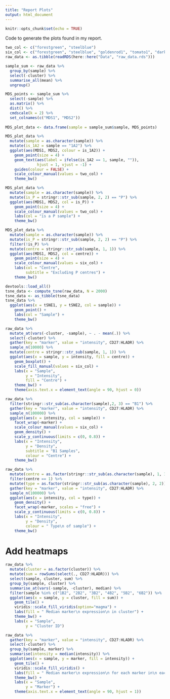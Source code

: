 ```yaml
---
title: "Report Plots"
output: html_document
---
```


```r
knitr::opts_chunk$set(echo = TRUE)
```

Code to generate the plots found in my report. 

```r
two_col <- c("forestgreen", "steelblue")
six_col <- c("forestgreen", "steelblue", "goldenrod1", "tomato1", "darkturquoise", "mediumorchid1")
raw_data <- as.tibble(readRDS(here::here("Data", "raw_data.rds")))
```

```r
sample_sum <- raw_data %>% 
  group_by(sample) %>% 
  select(-cluster) %>% 
  summarise_all(mean) %>% 
  ungroup()

MDS_points <- sample_sum %>% 
  select(-sample) %>% 
  as.matrix() %>% 
  dist() %>% 
  cmdscale(k = 2) %>% 
  set_colnames(c("MDS1", "MDS2"))
  
MDS_plot_data <- data.frame(sample = sample_sum$sample, MDS_points)
```

```r
MDS_plot_data %>% 
  mutate(sample = as.character(sample)) %>% 
  mutate(is_1A2 = sample == "1A2") %>% 
  ggplot(aes(MDS1, MDS2, colour = is_1A2)) + 
    geom_point(size = 4) + 
    geom_text(aes(label = ifelse(is_1A2 == 1, sample, "")),
              hjust = 1, vjust = -1) + 
    guides(colour = FALSE) + 
    scale_colour_manual(values = two_col) + 
    theme_bw()
```

```r
MDS_plot_data %>% 
  mutate(sample = as.character(sample)) %>% 
  mutate(is_P = stringr::str_sub(sample, 2, 2) == "P") %>% 
  ggplot(aes(MDS1, MDS2, col = is_P)) + 
    geom_point(size = 4) + 
    scale_colour_manual(values = two_col) + 
    labs(col = "is a P sample") + 
    theme_bw()
```

```r
MDS_plot_data %>% 
  mutate(sample = as.character(sample)) %>% 
  mutate(is_P = stringr::str_sub(sample, 2, 2) == "P") %>% 
  filter(!is_P) %>% 
  mutate(centre = stringr::str_sub(sample, 1, 1)) %>% 
  ggplot(aes(MDS1, MDS2, col = centre)) + 
    geom_point(size = 4) + 
    scale_colour_manual(values = six_col) + 
    labs(col = "Centre", 
         subtitle = "Excluding P centres") + 
    theme_bw()
```

```r
devtools::load_all()
tsne_data <- compute_tsne(raw_data, N = 2000)
tsne_data <- as_tibble(tsne_data)
tsne_data %>% 
  ggplot(aes(x = tSNE1, y = tSNE2, col = sample)) + 
    geom_point() + 
    labs(col = "Sample") + 
    theme_bw()
```


```r
raw_data %>% 
  mutate_at(vars(-cluster, -sample), ~ . - mean(.)) %>% 
  select(-cluster) %>% 
  gather(key = "marker", value = "intensity", CD27:HLADR) %>% 
  sample_n(10000) %>% 
  mutate(centre = stringr::str_sub(sample, 1, 1)) %>% 
  ggplot(aes(x = sample, y = intensity, fill = centre)) + 
    geom_boxplot() + 
    scale_fill_manual(values = six_col) + 
    labs(x = "Sample", 
         y = "Intensity", 
         fill = "Centre") + 
    theme_bw() + 
    theme(axis.text.x = element_text(angle = 90, hjust = 0))
```


```r
raw_data %>% 
  filter(stringr::str_sub(as.character(sample),2, 3) == "B1") %>% 
  gather(key = "marker", value = "intensity", CD27:HLADR) %>% 
  sample_n(100000) %>% 
  ggplot(aes(x = intensity, col = sample)) + 
    facet_wrap(~marker) + 
    scale_colour_manual(values = six_col) + 
    geom_density() + 
    scale_y_continuous(limits = c(0, 0.8)) + 
    labs(x = "Intensity", 
         y = "Density", 
         subtitle = "B1 Samples", 
         colour = "Centre") + 
    theme_bw()
```

```r
raw_data %>% 
  mutate(centre = as.factor(stringr::str_sub(as.character(sample), 1, 1))) %>% 
  filter(centre == 1) %>% 
  mutate(type = as.factor(stringr::str_sub(as.character(sample), 2, 2))) %>% 
  gather(key = "marker", value = "intensity", CD27:HLADR) %>%
  sample_n(100000) %>% 
  ggplot(aes(x = intensity, col = type)) + 
    geom_density() + 
    facet_wrap(~marker, scales = "free") + 
    scale_y_continuous(limits = c(0, 0.8)) + 
    labs(x = "Intensity", 
         y = "Density", 
         colour = " Type\n of sample") + 
    theme_bw()
```

# Add heatmaps

```r
raw_data %>% 
  mutate(cluster = as.factor(cluster)) %>% 
  mutate(sum = rowSums(select(., CD27:HLADR))) %>% 
  select(sample, cluster, sum) %>% 
  group_by(sample, cluster) %>% 
  summarise_at(vars(-sample, -cluster), median) %>% 
  filter(sample %in% c("1B2", "2B2", "3B2", "4B2", "5B2", "6B2")) %>% 
  ggplot(aes(x = sample, y = cluster, fill = sum)) + 
    geom_tile() + 
    viridis::scale_fill_viridis(option="magma") + 
    labs(fill = " Median marker\n expression\n in cluster") + 
    theme_bw() + 
    labs(x = "Sample",
         y = "Cluster ID")
```


```r
raw_data %>% 
  gather(key = "marker", value = "intensity", CD27:HLADR) %>% 
  select(-cluster) %>% 
  group_by(sample, marker) %>% 
  summarise(intensity = median(intensity)) %>% 
  ggplot(aes(x = sample, y = marker, fill = intensity)) + 
    geom_tile() + 
    viridis::scale_fill_viridis() + 
    labs(fill = " Median marker\n expression\n for each marker in\n each sample") + 
    theme_bw() + 
    labs(x = "Sample",
         y = "Marker") + 
    theme(axis.text.x = element_text(angle = 90, hjust = 1))
```




